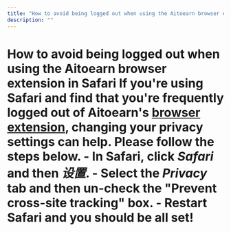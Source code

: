 ```yaml
---
title: "How to avoid being logged out when using the Aitoearn browser extension in Safari"
description: ""
---
```


# How to avoid being logged out when using the Aitoearn browser extension in Safari If you're using Safari and find that you're frequently logged out of Aitoearn's [browser extension](https://aitoearn.helpscoutdocs.com/article/653-aitoearn-browser-extension), changing your privacy settings can help. Please follow the steps below. - In Safari, click ***Safari*** and then ***设置***. - Select the ***Privacy*** tab and then un-check the "Prevent cross-site tracking" box. - Restart Safari and you should be all set!